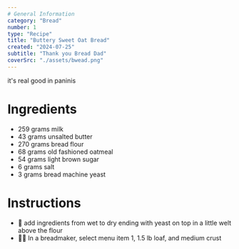 ```yaml
---
# General Information
category: "Bread"
number: 1
type: "Recipe"
title: "Buttery Sweet Oat Bread"
created: "2024-07-25"
subtitle: "Thank you Bread Dad"
coverSrc: "./assets/bwead.png"
---
```


it's real good in paninis

# Ingredients

- 259 grams milk
- 43 grams unsalted butter
- 270 grams bread flour
- 68 grams old fashioned oatmeal
- 54 grams light brown sugar
- 6 grams salt
- 3 grams bread machine yeast

# Instructions

- 🥣 add ingredients from wet to dry ending with yeast on top in a little welt above the flour
- 🧑‍🍳 In a breadmaker, select menu item 1, 1.5 lb loaf, and medium crust
